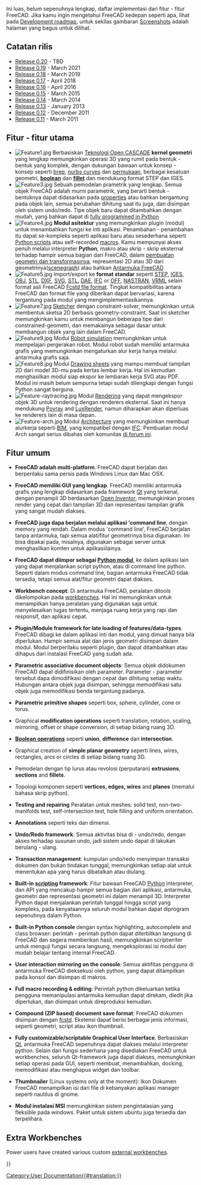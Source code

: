 <languages/>

{{Docnav
|[[About_FreeCAD|About FreeCAD]]
|[[Installing_on_Windows|Installing on Windows]]
}}

<div class="mw-translate-fuzzy">
Ini luas, belum sepenuhnya lengkap, daftar implementasi dari fitur - fitur FreeCAD. Jika kamu ingin mengetahui FreeCAD kedepan seperti apa, lihat pada [[Development roadmap/id|Development roadmap]], untuk sekilas gambaran [[Screenshots/id|Screenshots]] adalah halaman yang bagus untuk dilihat.
</div>

{{TOCright}}

<span id="Release_notes"></span>
== Catatan rilis ==

<div class="mw-translate-fuzzy">
* [[Release_notes_0.20|Release 0.20]] - TBD
* [[Release_notes_0.19|Release 0.19]] - March 2021
* [[Release_notes_0.18|Release 0.18]] - March 2019
* [[Release_notes_0.17|Release 0.17]] - April 2018
* [[Release_notes_0.16|Release 0.16]] - April 2016
* [[Release_notes_0.15|Release 0.15]] - March 2015
* [[Release_notes_0.14|Release 0.14]] - March 2014
* [[Release_notes_0.13|Release 0.13]] - January 2013
* [[Release_notes_0.12|Release 0.12]] - December 2011
* [[Release_notes_0.11|Release 0.11]] - March 2011
</div>

<span id="Key_features"></span>
== Fitur - fitur utama ==

<div class="mw-translate-fuzzy">
* [[Image:Feature1.jpg|left]] Berbasiskan [http://en.wikipedia.org/wiki/Open_CASCADE Teknologi Open CASCADE] '''kernel geometri''' yang lengkap memungkinkan operasi 3D yang rumit pada bentuk - bentuk yang komplek, dengan dukungan bawaan untuk konsep - konsep seperti [http://en.wikipedia.org/wiki/Boundary_representation brep], [http://en.wikipedia.org/wiki/Non-uniform_rational_B-spline nurbs curves] dan [http://en.wikipedia.org/wiki/Surface permukaan], berbagai kesatuan geometri, [http://en.wikipedia.org/wiki/Constructive_solid_geometry '''boolean'''] dan [http://en.wikipedia.org/wiki/Fillet_(mechanics) '''fillet'''] dan mendukung format STEP dan IGES. {{clear}}
* [[Image:Feature3.jpg|left]] Sebuah pemodelan prametrik yang lengkap. Semua objek FreeCAD adalah murni parametrik, yang berarti bentuk - bentuknya dapat didasarkan pada [[Property/id|properties]] atau bahkan bergantung pada objek lain, semua perubahan dihitung saat itu juga, dan disimpan oleh sistem undo/redo. Tipe objek baru dapat ditambahkan dengan mudah, yang bahkan dapat di [[Scripted objects/id|fully programmed in Python]]{{clear}}
* [[Image:Feature4.jpg|left]] '''Modul asitektur''' yang memungkinkan plugin (modul) untuk menambahkan fungsi ke inti aplikasi. Penambahan - penambahan itu dapat se-kompleks seperti aplikasi baru atau sesederhana seperti [[Power users hub/id|Python scripts]] atau self-recorded [[macros/id|macros]]. Kamu mempunyai akses penuh melalui interpreter '''Python''', makro atau skrip - skrip eksternal terhadap hampir semua bagian dari FreeCAD, dalam [[Topological data scripting/id|pembuatan geometri dan transformasinya]], representasi 2D atau 3D dari geometrinya([[scenegraph/id|scenegraph]]) atau bahkan [[PySide/id|Antarmuka FreeCAD]] {{clear}}
* [[Image:Feature5.jpg|left]] Import/export ke '''format standar''' seperti [http://en.wikipedia.org/wiki/ISO_10303 STEP], [http://en.wikipedia.org/wiki/IGES IGES], [http://en.wikipedia.org/wiki/Obj OBJ], [http://en.wikipedia.org/wiki/STL_%28file_format%29 STL], [http://en.wikipedia.org/wiki/Dxf DXF], [http://en.wikipedia.org/wiki/Svg SVG], [http://en.wikipedia.org/wiki/STL_(file_format) STL], [http://en.wikipedia.org/wiki/COLLADA DAE], [http://en.wikipedia.org/wiki/Industry_Foundation_Classes IFC] or [http://people.sc.fsu.edu/~jburkardt/data/off/off.html OFF], [http://en.wikipedia.org/wiki/NASTRAN NASTRAN], [http://en.wikipedia.org/wiki/VRML VRML] selain format asli FreeCAD [[Fcstd file format/id|Fcstd file format]]. Tingkat kompatibilitas antara FreeCAD dan format file yang diberikan dapat bervariasi, karena tergantung pada modul yang mengimplementasikannya. {{clear}}
* [[Image:Feature7.jpg|left]] [[Sketcher Workbench/id|Sketcher]] dengan constraint-solver, memungkinkan untuk membentuk sketsa 2D berbasis geometry-constraint. Saat ini sketcher memungkinkan kamu untuk membangun beberapa tipe dari constrained-geometri, dan memakainya sebagai dasar untuk membangun objek yang lain dalam FreeCAD.{{clear}}
* [[Image:Feature9.jpg|left]] Modul [[Robot Workbench/id|Robot simulation]] memungkinkan untuk mempelajari pergerakan robot. Modul robot sudah memiliki antarmuka grafis yang memungkinkan mengaturkan alur kerja hanya melalui antarmuka grafis saja.{{clear}}
* [[Image:Feature8.jpg|left]] Modul [[Drawing Workbench/id|Drawing sheets]] yang mampu membuat tampilan 2D dari model 3D-mu pada kertas lembar kerja. Hal ini kemudian menghasilkan modul siap ekspor ke lembaran kerja SVG atau PDF. Modul ini masih belum sempurna tetapi sudah dilengkapi dengan fungsi Python sangat berguna.{{clear}}
* [[Image:Feature-raytracing.jpg|left]] Modul [[Raytracing Workbench/id|Rendering]] yang dapat mengekspor objek 3D untuk rendering dengan renderers eksternal. Saat ini hanya mendukung [http://en.wikipedia.org/wiki/POV-Ray Povray] and [http://en.wikipedia.org/wiki/LuxRender LuxRender], namun diharapkan akan diperluas ke renderers lain di masa depan.{{clear}}
* [[Image:Feature-arch.jpg|left]] Modul [[Arch Workbench/id|Architecture]] yang memungkinkan membuat alurkerja seperti [http://en.wikipedia.org/wiki/Building_Information_Modeling BIM], yang kompatibel dengan [http://en.wikipedia.org/wiki/Industry_Foundation_Classes IFC]. Pembuatan modul Arch sangat serius dibahas oleh komunitas [http://www.freecadweb.org/forum/viewtopic.php?f=10&t=821 di forum ini].{{clear}}
</div>

<span id="General_features"></span>
<div class="mw-translate-fuzzy">
== Fitur umum ==
</div>

<div class="mw-translate-fuzzy">
* '''FreeCAD adalah multi-platform'''. FreeCAD dapat berjalan dan berperilaku sama persis pada Windows Linux dan Mac OSX.
</div>

<div class="mw-translate-fuzzy">
* '''FreeCAD memiliki GUI yang lengkap'''. FreeCAD memiliki antarmuka grafis yang lengkap didasarkan pada framework [http://www.qtsoftware.com/ Qt] yang terkenal, dengan penampil 3D berdasarkan [http://en.wikipedia.org/wiki/Open_Inventor Open Inventor], memungkinkan proses render yang cepat dari tampilan 3D dan representasi tampilan grafik yang sangat mudah diakses.
</div>

<div class="mw-translate-fuzzy">
* '''FreeCAD juga dapa berjalan melalui aplikasi 'command line''', dengan memory yang rendah. Dalam modus 'command line', FreeCAD berjalan tanpa antarmuka, tapi semua alat/fitur geometrinya bisa digunakan. Ini bisa dipakai pada, misalnya, digunakan sebagai server untuk menghasilkan komten untuk aplikasiilainya.
</div>

<div class="mw-translate-fuzzy">
* '''FreeCAD dapat diimpor sebagai [[Embedding FreeCAD/id|Python modul]]''', ke dalam aplikasi lain yang dapat menjalankan script python, atau di command line python. Seperti dalam modus command line, bagian antarmuka FreeCAD tidak tersedia, tetapi semua alat/fitur geometri dapat diakses.
</div>

<div class="mw-translate-fuzzy">
* '''Workbench concept''': Di antarmuka FreeCAD, peralatan ditools dikelompokan pada [[workbenches/id|workbenches]]. Hal ini memungkinkan untuk menampilkan hanya peralatan yang digunakan saja untuk menyelesaikan tugas tertentu, menjaga ruang kerja yang rapi dan responsif, dan aplikasi cepat.
</div>

<div class="mw-translate-fuzzy">
* '''Plugin/Module framework for late loading of features/data-types'''. FreeCAD dibagi ke dalam aplikasi inti dan modul, yang dimuat hanya bila diperlukan. Hampir semua alat dan jenis geometri disimpan dalam modul. Modul berperilaku seperti plugin, dan dapat ditambahkan atau dihapus dari instalasi FreeCAD yang sudah ada.
</div>

<div class="mw-translate-fuzzy">
* '''Parametric associative document objects''': Semua objek didokumen FreeCAD dapat didifinisikan oleh parameter. Parameter - parameter tersebut dapa dimodifikasi dengan cepat dan dihitung setiap waktu. Hubungan antara objek juga disimpan, sehingga memodifikasi satu objek juga memodifikasi benda tergantung padanya.
</div>

<div class="mw-translate-fuzzy">
* '''Parametric primitive shapes''' seperti box, sphere, cylinder, cone or torus.
</div>

<div class="mw-translate-fuzzy">
* Graphical '''modification operations''' seperti translation, rotation, scaling, mirroring, offset or shape conversion, di setiap bidang ruang 3D.
</div>

<div class="mw-translate-fuzzy">
* '''[http://en.wikipedia.org/wiki/Constructive_solid_geometry Boolean operations]''' seperti '''union''', '''difference''' dan '''intersection'''.
</div>

<div class="mw-translate-fuzzy">
* Graphical creation of '''simple planar geometry''' seperti lines, wires, rectangles, arcs or circles di setiap bidang ruang 3D.
</div>

<div class="mw-translate-fuzzy">
* Pemodelan dengan tip lurus atau revolosi (perputaran) '''extrusions''', '''sections''' and '''fillets'''.
</div>

<div class="mw-translate-fuzzy">
* Topologi komponen seperti '''vertices, edges, wires''' and '''planes''' (memalui bahasa skrip python).
</div>

<div class="mw-translate-fuzzy">
* '''Testing and repairing''' Peralatan untuk meshes: solid test, non-two-manifolds test, self-intersection test, hole filling and uniform orientation.
</div>

<div class="mw-translate-fuzzy">
* '''Annotations''' seperti teks dan dimensi.
</div>

<div class="mw-translate-fuzzy">
* '''Undo/Redo framework''': Semua aktivitas bisa di - undo/redo, dengan akses terhadap susunan undo, jadi sistem undo dapat di lakukan berulang - ulang.
</div>

<div class="mw-translate-fuzzy">
* '''Transaction management''': kumpulan undo/redo menyimpan transaksi dokumen dan bukan tindakan tunggal, memungkinkan setiap alat untuk menentukan apa yang harus dibatalkan atau diulang.
</div>

<div class="mw-translate-fuzzy">
* '''Built-in [[Power users hub/id|scripting]] framework''': Fitur bawaan FreeCAD [http://www.python.org/ Python] interpreter, dan API yang mencakup hampir semua bagian dari aplikasi, antarmuka, geometri dan representasi geometri ini dalam menampil 3D. Interpreter Python dapat menjalankan perintah tunggal hingga script yang kompleks, pada kenyataannya seluruh modul bahkan dapat diprogram sepenuhnya dalam Python.
</div>

<div class="mw-translate-fuzzy">
* '''Built-in Python console''' dengan syntax highlighting, autocomplete and class browser: perintah - perintah python dapat diterbitkan langsung di FreeCAD dan segera memberikan hasil, memungkinkan scriptwriter untuk menguji fungsi secara langsung, mengeksplorasi isi modul dan mudah belajar tentang internal FreeCAD.
</div>

<div class="mw-translate-fuzzy">
* '''User interaction mirroring on the console''': Semua aktifitas pengguna di antarmuka FreeCAD dieksekusi oleh python, yang dapat ditampilkan pada konsol dan disimpan di makros.
</div>

<div class="mw-translate-fuzzy">
* '''Full macro recording & editing''': Perintah python dikeluarkan ketika pengguna memanipulasi antarmuka kemudian dapat direkam, diedit jika diperlukan, dan disimpan untuk direproduksi kemudian.
</div>

<div class="mw-translate-fuzzy">
* '''Compound (ZIP based) document save format''': FreeCAD dokumen disimpan dengan [[fcstd file format/id|fcstd]]. Ekstensi dapat berisi berbagai jenis informasi, seperti geometri, script atau ikon thumbnail.
</div>

<div class="mw-translate-fuzzy">
* '''Fully customizable/scriptable Graphical User Interface'''. Berbasiskan [http://www.qtsoftware.com Qt], antarmuka FreeCAD sepenuhnya dapat diakses melalui interpreter python. Selain dari fungsi sederhana yang disediakan FreeCAD untuk workbenches, seluruh Qt-framework juga dapat diakses, memungkinkan setiap operasi pada GUI, seperti membuat, menambahkan, docking, memodifikasi atau menghapus widget dan toolbar.
</div>

<div class="mw-translate-fuzzy">
* '''Thumbnailer''' (Linux systems only at the moment): Ikon Dokumen FreeCAD menampilkan isi dari file di kebanyakan aplikasi manager seperti nautilus di gnome.
</div>

<div class="mw-translate-fuzzy">
* '''Modul instalasi MSI''' memungkinkan sistem pengintalasian yang fleksible pada windows. Paket untuk sistem ubuntu juga tersedia dan terpelihara.
</div>

==Extra Workbenches ==

Power users have created various custom [[External_workbenches|external workbenches]].


<div class="mw-translate-fuzzy">
{{docnav/id|About FreeCAD/id|Install on Windows/id}}
</div>

{{Userdocnavi{{#translation:}}}}
[[Category:User Documentation{{#translation:}}]]
